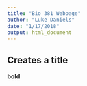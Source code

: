 ```yaml
---
title: "Bio 381 Webpage"
author: "Luke Daniels"
date: "1/17/2018"
output: html_document
---
```

## Creates a title 
**bold** 
